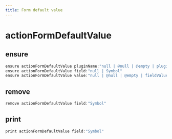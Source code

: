 ```yaml
---
title: Form default value
---
```


# actionFormDefaultValue

## ensure

```js filename="Terminal" copy
ensure actionFormDefaultValue pluginName:"null | @null | @empty | pluginName"
ensure actionFormDefaultValue field:"null | Symbol"
ensure actionFormDefaultValue value:"null | @null | @empty | fieldValue"
```


## remove

```js filename="Terminal" copy
remove actionFormDefaultValue field:"Symbol"
```


## print

```js filename="Terminal" copy
print actionFormDefaultValue field:"Symbol"
```


